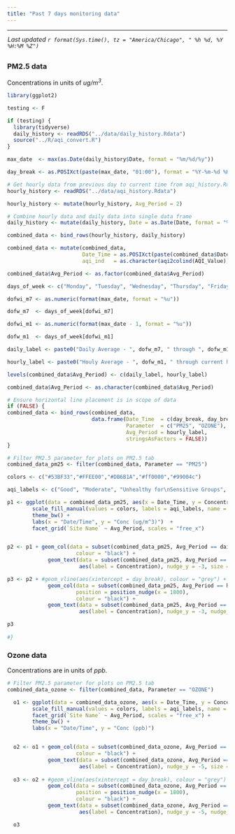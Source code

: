 ```yaml
---
title: "Past 7 days monitoring data"
---
```


<style>
  body {margin-left: 0px;}
  .main-container {max-width: 1350px;}
</style>

<script type="text/JavaScript">
  setTimeout(function() { window.location=window.location;}, 350000);
</script>

<hr> 

<div style = "margin-left: 1px; margin-bottom: 12px; margin-top:-2px;"> 
 _Last updated `r format(Sys.time(), tz = "America/Chicago", " %h %d, %Y  %H:%M %Z")`_
</div>

<!-- ## {.tabset .tabset-pills} -->

##  {.tabset}

### __PM2.5 data__  
Concentrations in units of  _ug/m^3^_. <br>  
```r
library(ggplot2)

testing <- F

if (testing) {
  library(tidyverse)
  daily_history <- readRDS("../data/daily_history.Rdata")
  source("../R/aqi_convert.R")
}

max_date  <- max(as.Date(daily_history$Date, format = "%m/%d/%y"))

day_break <- as.POSIXct(paste(max_date, "01:00"), format = "%Y-%m-%d %H")

# Get hourly data from previous day to current time from aqi_history.Rdata file
hourly_history <- readRDS("../data/aqi_history.Rdata")

hourly_history <- mutate(hourly_history, Avg_Period = 2)

# Combine hourly data and daily data into single data frame
daily_history <- mutate(daily_history, Date = as.Date(Date, format = "%m/%d/%y"), Time = 0, Avg_Period = 1)

combined_data <- bind_rows(hourly_history, daily_history)

combined_data <- mutate(combined_data, 
                        Date_Time = as.POSIXct(paste(combined_data$Date, combined_data$Time), format = "%Y-%m-%d %H"),
                        aqi_ind   = as.character(aqi2colind(AQI_Value)))

combined_data$Avg_Period <- as.factor(combined_data$Avg_Period)

days_of_week <- c("Monday", "Tuesday", "Wednesday", "Thursday", "Friday", "Saturday", "Sunday")

dofwi_m7 <- as.numeric(format(max_date, format = "%u"))

dofw_m7  <- days_of_week[dofwi_m7]

dofwi_m1 <- as.numeric(format(max_date - 1, format = "%u"))

dofw_m1  <- days_of_week[dofwi_m1]

daily_label <- paste0("Daily Average - ", dofw_m7, " through ", dofw_m1)

hourly_label <- paste0("Houly Average - ", dofw_m1, " through current hour")

levels(combined_data$Avg_Period) <- c(daily_label, hourly_label)

combined_data$Avg_Period <- as.character(combined_data$Avg_Period)

# Ensure horizontal line placement is in scope of data
if (FALSE) {
combined_data <- bind_rows(combined_data, 
                           data.frame(Date_Time  = c(day_break, day_break), 
                                      Parameter  = c("PM25", "OZONE"),
                                      Avg_Period = hourly_label,
                                      stringsAsFactors = FALSE))
}

# Filter PM2.5 parameter for plots on PM2.5 tab
combined_data_pm25 <- filter(combined_data, Parameter == "PM25")

colors <- c("#53BF33","#FFEE00","#DB6B1A","#ff0000","#99004c")

aqi_labels <- c("Good", "Moderate", "Unhealthy for\nSensitive Groups", "Unhealthy", "Very Unhealthy")

p1 <- ggplot(data = combined_data_pm25, aes(x = Date_Time, y = Concentration, fill = aqi_ind)) +
        scale_fill_manual(values = colors, labels = aqi_labels, name = "AQI") +
        theme_bw() +
        labs(x = "Date/Time", y = "Conc (ug/m^3)")  +
        facet_grid(`Site Name` ~ Avg_Period, scales = "free_x")


p2 <- p1 + geom_col(data = subset(combined_data_pm25, Avg_Period == daily_label),
                      colour = "black") +
             geom_text(data = subset(combined_data_pm25, Avg_Period == daily_label),
                       aes(label = Concentration), nudge_y = -3, size = 3)

p3 <- p2 + #geom_vline(aes(xintercept = day_break), colour = "grey") +
             geom_col(data = subset(combined_data_pm25, Avg_Period == hourly_label),
                      position = position_nudge(x = 1800),
                      colour = "black") +
             geom_text(data = subset(combined_data_pm25, Avg_Period == hourly_label),
                       aes(label = Concentration), nudge_y = -3, nudge_x = 1800, size = 2)

p3 
  
#}

```

### __Ozone data__  
Concentrations are in units of _ppb_. <br> 
```r

# Filter PM2.5 parameter for plots on PM2.5 tab
combined_data_ozone <- filter(combined_data, Parameter == "OZONE")

  o1 <- ggplot(data = combined_data_ozone, aes(x = Date_Time, y = Concentration, fill = aqi_ind)) +
        scale_fill_manual(values = colors, labels = aqi_labels, name = "AQI") +
        facet_grid(`Site Name` ~ Avg_Period, scales = "free_x") +
        theme_bw() +
        labs(x = "Date/Time", y = "Conc (ppb)")


  o2 <- o1 + geom_col(data = subset(combined_data_ozone, Avg_Period == daily_label),
                      colour = "black") +
             geom_text(data = subset(combined_data_ozone, Avg_Period == daily_label),
                       aes(label = Concentration), nudge_y = -5, size = 3)
        
  o3 <- o2 + #geom_vline(aes(xintercept = day_break), colour = "grey") +
             geom_col(data = subset(combined_data_ozone, Avg_Period == hourly_label),
                      position = position_nudge(x = 1800),
                      colour = "black") +
             geom_text(data = subset(combined_data_ozone, Avg_Period == hourly_label),
                       aes(label = Concentration), nudge_y = -5, nudge_x = 1800, size = 2)

  o3
```
